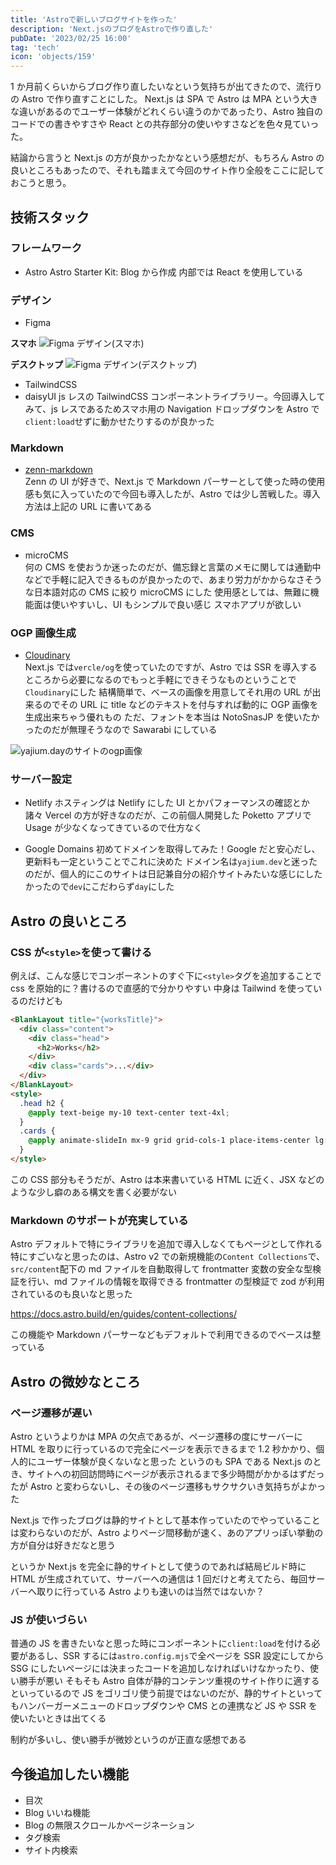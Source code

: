 ```yaml
---
title: 'Astroで新しいブログサイトを作った'
description: 'Next.jsのブログをAstroで作り直した'
pubDate: '2023/02/25 16:00'
tag: 'tech'
icon: 'objects/159'
---
```


1 か月前くらいからブログ作り直したいなという気持ちが出てきたので、流行りの Astro で作り直すことにした。
Next.js は SPA で Astro は MPA という大きな違いがあるのでユーザー体験がどれくらい違うのかであったり、Astro 独自のコードでの書きやすさや React との共存部分の使いやすさなどを色々見ていった。

結論から言うと Next.js の方が良かったかなという感想だが、もちろん Astro の良いところもあったので、それも踏まえて今回のサイト作り全般をここに記しておこうと思う。

## 技術スタック

### フレームワーク

- Astro
  Astro Starter Kit: Blog から作成
  内部では React を使用している

### デザイン

- Figma

**スマホ**
![Figma デザイン(スマホ)](https://images.site.yajihum.dev/images/2023/02/create_new_blog/figma_smartphone.png)

**デスクトップ**
![Figma デザイン(デスクトップ)](https://images.site.yajihum.dev/images/2023/02/create_new_blog/figma_desctop.png)

- TailwindCSS
- daisyUI
  js レスの TailwindCSS コンポーネントライブラリー。今回導入してみて、js レスであるためスマホ用の Navigation ドロップダウンを Astro で `client:load`せずに動かせたりするのが良かった

### Markdown

- [zenn-markdown](https://zenn.dev/rorisutarou/articles/ec3871ec55693d)  
  Zenn の UI が好きで、Next.js で Markdown パーサーとして使った時の使用感も気に入っていたので今回も導入したが、Astro では少し苦戦した。導入方法は上記の URL に書いてある

### CMS

- microCMS  
  何の CMS を使おうか迷ったのだが、備忘録と言葉のメモに関しては通勤中などで手軽に記入できるものが良かったので、あまり労力がかからなさそうな日本語対応の CMS に絞り microCMS にした
  使用感としては、無難に機能面は使いやすいし、UI もシンプルで良い感じ
  スマホアプリが欲しい

### OGP 画像生成

- [Cloudinary](https://catnose.me/notes/cloudinary-dynamic-ogp-image)  
  Next.js では`vercle/og`を使っていたのですが、Astro では SSR を導入するところから必要になるのでもっと手軽にできそうなものということで`Cloudinary`にした
  結構簡単で、ベースの画像を用意してそれ用の URL が出来るのでその URL に title などのテキストを付与すれば動的に OGP 画像を生成出来ちゃう優れもの
  ただ、フォントを本当は NotoSnasJP を使いたかったのだが無理そうなので Sawarabi にしている

![yajium.dayのサイトのogp画像](https://images.site.yajihum.dev/images/2023/02/create_new_blog/ogp_image.png)

### サーバー設定

- Netlify
  ホスティングは Netlify にした
  UI とかパフォーマンスの確認とか諸々 Vercel の方が好きなのだが、この前個人開発した Poketto アプリで Usage が少なくなってきているので仕方なく

- Google Domains
  初めてドメインを取得してみた！Google だと安心だし、更新料も一定ということでこれに決めた
  ドメイン名は`yajium.dev`と迷ったのだが、個人的にこのサイトは日記兼自分の紹介サイトみたいな感じにしたかったので`dev`にこだわらず`day`にした

## Astro の良いところ

### CSS が`<style>`を使って書ける

例えば、こんな感じでコンポーネントのすぐ下に`<style>`タグを追加することで css を原始的に？書けるので直感的で分かりやすい
中身は Tailwind を使っているのだけども

```html :works.astro
<BlankLayout title="{worksTitle}">
  <div class="content">
    <div class="head">
      <h2>Works</h2>
    </div>
    <div class="cards">...</div>
  </div>
</BlankLayout>
<style>
  .head h2 {
    @apply text-beige my-10 text-center text-4xl;
  }
  .cards {
    @apply animate-slideIn mx-9 grid grid-cols-1 place-items-center lg:grid-cols-3 lg:gap-6;
  }
</style>
```

この CSS 部分もそうだが、Astro は本来書いている HTML に近く、JSX などのような少し癖のある構文を書く必要がない

### Markdown のサポートが充実している

Astro デフォルトで特にライブラリを追加で導入しなくてもページとして作れる
特にすごいなと思ったのは、Astro v2 での新規機能の`Content Collections`で、`src/content`配下の md ファイルを自動取得して frontmatter 変数の安全な型検証を行い、md ファイルの情報を取得できる
frontmatter の型検証で zod が利用されているのも良いなと思った

https://docs.astro.build/en/guides/content-collections/

この機能や Markdown パーサーなどもデフォルトで利用できるのでベースは整っている

## Astro の微妙なところ

### ページ遷移が遅い

Astro というよりかは MPA の欠点であるが、ページ遷移の度にサーバーに HTML を取りに行っているので完全にページを表示できるまで 1.2 秒かかり、個人的にユーザー体験が良くないなと思った
というのも SPA である Next.js のとき、サイトへの初回訪問時にページが表示されるまで多少時間がかかるはずだったが Astro と変わらないし、その後のページ遷移もサクサクいき気持ちがよかった

Next.js で作ったブログは静的サイトとして基本作っていたのでやっていることは変わらないのだが、Astro よりページ間移動が速く、あのアプリっぽい挙動の方が自分は好きだなと思う

というか Next.js を完全に静的サイトとして使うのであれば結局ビルド時に HTML が生成されていて、サーバーへの通信は 1 回だけと考えてたら、毎回サーバーへ取りに行っている Astro よりも速いのは当然ではないか？

### JS が使いづらい

普通の JS を書きたいなと思った時にコンポーネントに`client:load`を付ける必要があるし、SSR するには`astro.config.mjs`で全ページを SSR 設定にしてから SSG にしたいページには決まったコードを追加しなければいけなかったり、使い勝手が悪い
そもそも Astro 自体が静的コンテンツ重視のサイト作りに適するといっているので JS をゴリゴリ使う前提ではないのだが、静的サイトといってもハンバーガーメニューのドロップダウンや CMS との連携など JS や SSR を使いたいときは出てくる

制約が多いし、使い勝手が微妙というのが正直な感想である

## 今後追加したい機能

- 目次
- Blog いいね機能
- Blog の無限スクロールかページネーション
- タグ検索
- サイト内検索
